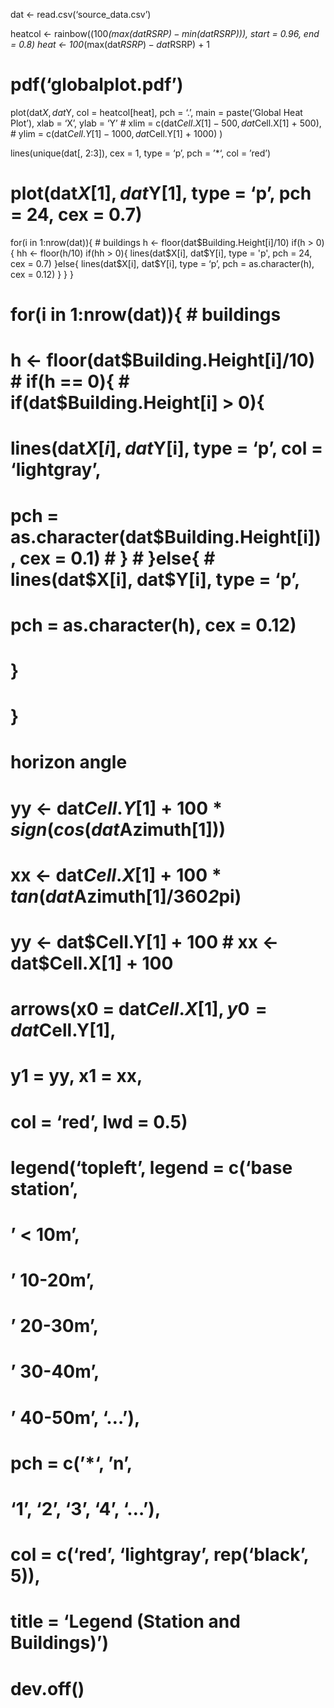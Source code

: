 dat <- read.csv('source_data.csv')

heatcol <- rainbow((100*(max(dat$RSRP)-min(dat$RSRP))),
                   start = 0.96, end = 0.8)
heat <- 100*(max(dat$RSRP) - dat$RSRP) + 1


# pdf('globalplot.pdf')

plot(dat$X, dat$Y, col = heatcol[heat], pch = '.', 
     main = paste('Global Heat Plot'), 
     xlab = 'X', ylab = 'Y'
     # xlim = c(dat$Cell.X[1] - 500, dat$Cell.X[1] + 500),
     # ylim = c(dat$Cell.Y[1] - 1000, dat$Cell.Y[1] + 1000)
)


lines(unique(dat[, 2:3]), cex = 1, type = 'p', pch = '*', col = 'red')


# plot(dat$X[1], dat$Y[1], type = 'p', pch = 24, cex = 0.7)
for(i in 1:nrow(dat)){ # buildings
  h <- floor(dat$Building.Height[i]/10)
  if(h > 0){
    hh <- floor(h/10)
    if(hh > 0){
      lines(dat$X[i], dat$Y[i], type = 'p', pch = 24, cex = 0.7)
    }else{
      lines(dat$X[i], dat$Y[i], type = 'p', pch = as.character(h), cex = 0.12)
    }
  }
}

# for(i in 1:nrow(dat)){ # buildings
#   h <- floor(dat$Building.Height[i]/10)
#   if(h == 0){
#     if(dat$Building.Height[i] > 0){
#       lines(dat$X[i], dat$Y[i], type = 'p', col = 'lightgray',
#             pch = as.character(dat$Building.Height[i]), cex = 0.1)
#     }
#   }else{
#     lines(dat$X[i], dat$Y[i], type = 'p', 
#           pch = as.character(h), cex = 0.12)
#   }
# }


# horizon angle
# yy <- dat$Cell.Y[1] + 100*sign(cos(dat$Azimuth[1]))
# xx <- dat$Cell.X[1] + 100*tan(dat$Azimuth[1]/360*2*pi)
# yy <- dat$Cell.Y[1] + 100
# xx <- dat$Cell.X[1] + 100
# arrows(x0 = dat$Cell.X[1], y0 = dat$Cell.Y[1], 
#        y1 = yy, x1 = xx,
#        col = 'red', lwd = 0.5)

# legend('topleft', legend = c('base station', 
#                              ' < 10m',
#                              ' 10-20m',
#                              ' 20-30m',
#                              ' 30-40m',
#                              ' 40-50m', '...'),
#        pch = c('*', 'n',
#                '1', '2', '3', '4', '...'), 
#        col = c('red', 'lightgray', rep('black', 5)),
#        title = 'Legend (Station and Buildings)')



# dev.off()





